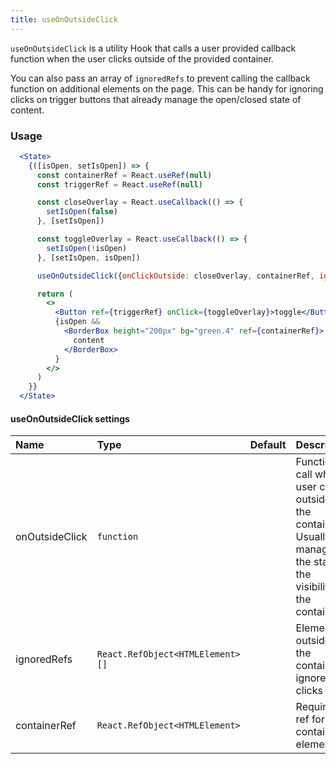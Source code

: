 ```yaml
---
title: useOnOutsideClick
---
```


`useOnOutsideClick` is a utility Hook that calls a user provided callback function when the user clicks outside of the provided container.

You can also pass an array of `ignoredRefs` to prevent calling the callback function on additional elements on the page. This can be handy for ignoring clicks on trigger buttons that already manage the open/closed state of content.


### Usage

```jsx live
  <State>
    {([isOpen, setIsOpen]) => {
      const containerRef = React.useRef(null)
      const triggerRef = React.useRef(null)

      const closeOverlay = React.useCallback(() => {
        setIsOpen(false)
      }, [setIsOpen])

      const toggleOverlay = React.useCallback(() => {
        setIsOpen(!isOpen)
      }, [setIsOpen, isOpen])

      useOnOutsideClick({onClickOutside: closeOverlay, containerRef, ignoreClickRefs: [triggerRef]})

      return (
        <>
          <Button ref={triggerRef} onClick={toggleOverlay}>toggle</Button>
          {isOpen &&
            <BorderBox height="200px" bg="green.4" ref={containerRef}>
              content
            </BorderBox>
          }
        </>
      )
    }}
  </State>
```


#### useOnOutsideClick settings

| Name | Type | Default | Description |
| :- | :- | :-: | :- |
| onOutsideClick | `function` | | Function to call when user clicks outside of the container. Usually this manages the state of the visibilitiy of the container. |
| ignoredRefs| `React.RefObject<HTMLElement> []` | | Elements outside of the container to ignore clicks on. |
| containerRef | `React.RefObject<HTMLElement>` | | Required. A ref for the containing element. |
